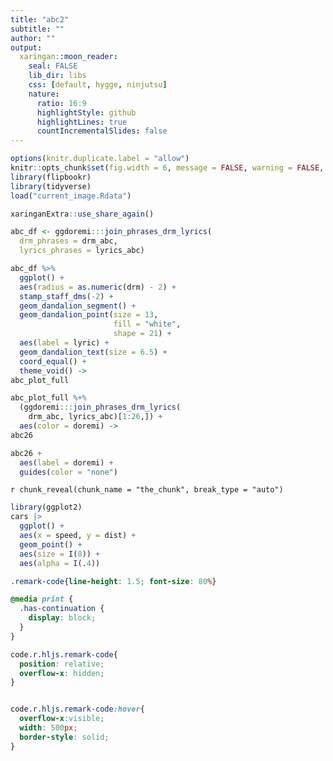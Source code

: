 ```yaml
---
title: "abc2"
subtitle: ""
author: ""
output:
  xaringan::moon_reader:
    seal: FALSE
    lib_dir: libs
    css: [default, hygge, ninjutsu]
    nature:
      ratio: 16:9
      highlightStyle: github
      highlightLines: true
      countIncrementalSlides: false
---
```




```r
options(knitr.duplicate.label = "allow")
knitr::opts_chunk$set(fig.width = 6, message = FALSE, warning = FALSE, comment = "", cache = F)
library(flipbookr)
library(tidyverse)
load("current_image.Rdata")
```


```r
xaringanExtra::use_share_again()
```


```r
abc_df <- ggdoremi:::join_phrases_drm_lyrics(
  drm_phrases = drm_abc, 
  lyrics_phrases = lyrics_abc)  

abc_df %>% 
  ggplot() + 
  aes(radius = as.numeric(drm) - 2) +
  stamp_staff_dms(-2) +
  geom_dandalion_segment() +
  geom_dandalion_point(size = 13, 
                       fill = "white",
                       shape = 21) +
  aes(label = lyric) +
  geom_dandalion_text(size = 6.5) +
  coord_equal() + 
  theme_void() ->
abc_plot_full

abc_plot_full %+%
  (ggdoremi:::join_phrases_drm_lyrics(
    drm_abc, lyrics_abc)[1:26,]) + 
  aes(color = doremi) ->
abc26

abc26 + 
  aes(label = doremi) + 
  guides(color = "none")
```

`r chunk_reveal(chunk_name = "the_chunk", break_type = "auto")`


```r
library(ggplot2)
cars |>
  ggplot() + 
  aes(x = speed, y = dist) +
  geom_point() + 
  aes(size = I(8)) + 
  aes(alpha = I(.4))

```


```css
.remark-code{line-height: 1.5; font-size: 80%}

@media print {
  .has-continuation {
    display: block;
  }
}

code.r.hljs.remark-code{
  position: relative;
  overflow-x: hidden;
}


code.r.hljs.remark-code:hover{
  overflow-x:visible;
  width: 500px;
  border-style: solid;
}
```

